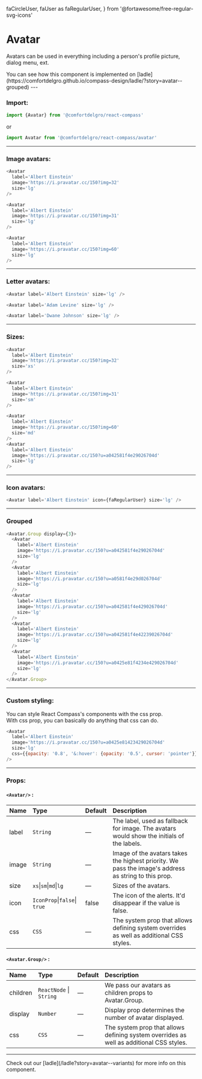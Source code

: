   faCircleUser,
  faUser as faRegularUser,
} from '@fortawesome/free-regular-svg-icons'

# Avatar

Avatars can be used in everything including a person's profile picture, dialog menu, ext.

<Callout>
  You can see how this component is implemented on
  [ladle](https://comfortdelgro.github.io/compass-design/ladle/?story=avatar--grouped)
</Callout>
---

### Import:

```js
import {Avatar} from '@comfortdelgro/react-compass'
```

or

```js
import Avatar from '@comfortdelgro/react-compass/avatar'
```

---

### Image avatars:

<section className={styles.avatarShowcaseContainer}>
  <Avatar
    label='Albert Einstein'
    image='https://i.pravatar.cc/150?img=32'
    size='lg'
  />
  <Avatar
    label='Albert Einstein'
    image='https://i.pravatar.cc/150?img=31'
    size='lg'
  />
  <Avatar
    label='Albert Einstein'
    image='https://i.pravatar.cc/150?img=60'
    size='lg'
  />
</section>

```js
<Avatar
  label='Albert Einstein'
  image='https://i.pravatar.cc/150?img=32'
  size='lg'
/>

<Avatar
  label='Albert Einstein'
  image='https://i.pravatar.cc/150?img=31'
  size='lg'
/>

<Avatar
  label='Albert Einstein'
  image='https://i.pravatar.cc/150?img=60'
  size='lg'
/>
```

---

### Letter avatars:

<section className={styles.avatarShowcaseContainer}>
  <Avatar label='Albert Einstein' size='lg' />
  <Avatar label='Adam Levine' size='lg' />
  <Avatar label='Dwane Johnson' size='lg' />
</section>

```js
<Avatar label='Albert Einstein' size='lg' />

<Avatar label='Adam Levine' size='lg' />

<Avatar label='Dwane Johnson' size='lg' />
```

---

### Sizes:

<section className={styles.avatarShowcaseContainer}>
<Avatar
  label='Albert Einstein'
  image='https://i.pravatar.cc/150?img=32'
  size='xs'
/>

<Avatar
  label='Albert Einstein'
  image='https://i.pravatar.cc/150?img=31'
  size='sm'
/>

<Avatar
  label='Albert Einstein'
  image='https://i.pravatar.cc/150?img=60'
  size='md'
/>
<Avatar
  label='Albert Einstein'
  image='https://i.pravatar.cc/150?u=a042581f4e29026704d'
  size='lg'
/>
</section>

```js
<Avatar
  label='Albert Einstein'
  image='https://i.pravatar.cc/150?img=32'
  size='xs'
/>

<Avatar
  label='Albert Einstein'
  image='https://i.pravatar.cc/150?img=31'
  size='sm'
/>

<Avatar
  label='Albert Einstein'
  image='https://i.pravatar.cc/150?img=60'
  size='md'
/>
<Avatar
  label='Albert Einstein'
  image='https://i.pravatar.cc/150?u=a042581f4e29026704d'
  size='lg'
/>

```

---

### Icon avatars:

<section className={styles.avatarShowcaseContainer}>
  <Avatar label='Albert Einstein' icon={faRegularUser} size='lg' />
</section>

```js
<Avatar label='Albert Einstein' icon={faRegularUser} size='lg' />
```

---

### Grouped

<section className={styles.avatarShowcaseContainer}>
  <Avatar.Group display={3}>
    <Avatar
      label='Albert Einstein'
      image='https://i.pravatar.cc/150?u=a042581f4e29026704d'
      size='lg'
    />
    <Avatar
      label='Albert Einstein'
      image='https://i.pravatar.cc/150?u=a0581f4e29d026704d'
      size='lg'
    />
    <Avatar
      label='Albert Einstein'
      image='https://i.pravatar.cc/150?u=a042581f4e429026704d'
      size='lg'
    />
    <Avatar
      label='Albert Einstein'
      image='https://i.pravatar.cc/150?u=a042581f4e42239026704d'
      size='lg'
    />
    <Avatar
      label='Albert Einstein'
      image='https://i.pravatar.cc/150?u=a0425e81f4234e429026704d'
      size='lg'
    />
  </Avatar.Group>
</section>

```js
<Avatar.Group display={3}>
  <Avatar
    label='Albert Einstein'
    image='https://i.pravatar.cc/150?u=a042581f4e29026704d'
    size='lg'
  />
  <Avatar
    label='Albert Einstein'
    image='https://i.pravatar.cc/150?u=a0581f4e29d026704d'
    size='lg'
  />
  <Avatar
    label='Albert Einstein'
    image='https://i.pravatar.cc/150?u=a042581f4e429026704d'
    size='lg'
  />
  <Avatar
    label='Albert Einstein'
    image='https://i.pravatar.cc/150?u=a042581f4e42239026704d'
    size='lg'
  />
  <Avatar
    label='Albert Einstein'
    image='https://i.pravatar.cc/150?u=a0425e81f4234e429026704d'
    size='lg'
  />
</Avatar.Group>
```

---

### Custom styling:

You can style React Compass's components with the css prop. <br/>
With css prop, you can basically do anything that css can do.

<section className={styles.avatarShowcaseContainer}>
  <Avatar
    label='Albert Einstein'
    image='https://i.pravatar.cc/150?u=a0425e81423429026704d'
    size='lg'
    css={{opacity: '0.8', '&:hover': {opacity: '0.5', cursor: 'pointer'}}}
  />
</section>

```js
<Avatar
  label='Albert Einstein'
  image='https://i.pravatar.cc/150?u=a0425e81423429026704d'
  size='lg'
  css={{opacity: '0.8', '&:hover': {opacity: '0.5', cursor: 'pointer'}}}
/>
```

---

### Props:

#### `<Avatar/>` :

| Name  | Type                         | Default | Description                                                                                          |
| :---- | :--------------------------- | :------ | :--------------------------------------------------------------------------------------------------- |
| label | `String`                     | —       | The label, used as fallback for image. The avatars would show the initials of the labels.            |
| image | `String `                    | —       | Image of the avatars takes the highest priority. We pass the image's address as string to this prop. |
| size  | `xs`\|`sm`\|`md`\|`lg`       | —       | Sizes of the avatars.                                                                                |
| icon  | `IconProp`\|`false`\| `true` | false   | The icon of the alerts. It'd disappear if the value is false.                                        |
| css   | `CSS`                        | —       | The system prop that allows defining system overrides as well as additional CSS styles.              |

#### `<Avatar.Group/>` :

| Name     | Type                    | Default | Description                                                                             |
| :------- | :---------------------- | :------ | :-------------------------------------------------------------------------------------- |
| children | `ReactNode` \| `String` | —       | We pass our avatars as children props to Avatar.Group.                                  |
| display  | `Number`                | —       | Display prop determines the number of avatar displayed.                                 |
| css      | `CSS`                   | —       | The system prop that allows defining system overrides as well as additional CSS styles. |

---

<Callout>
  Check out our [ladle](/ladle?story=avatar--variants) for more info on this
  component.
</Callout>
